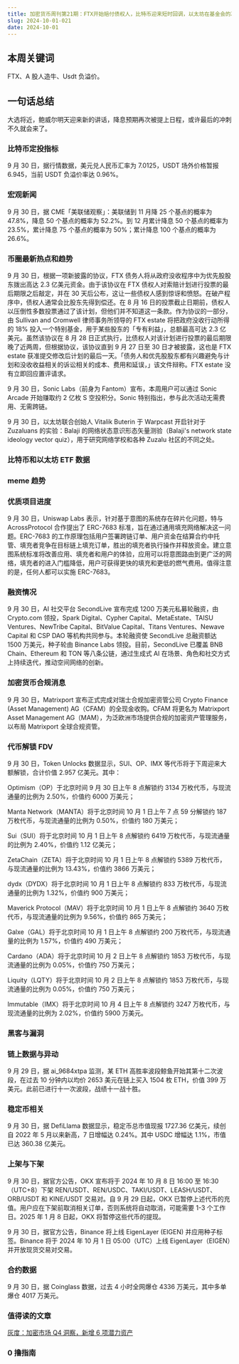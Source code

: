 ```yaml
---
title: 加密货币周刊第21期：FTX开始赔付债权人，比特币迎来短时回调，以太坊在基金会的冲击下持续卖出走弱
slug: 2024-10-01-021
date: 2024-10-01
---
```


## 本周关键词

FTX、A 股人造牛、Usdt 负溢价。

## 一句话总结

大选将近，鲍威尔明天迎来新的讲话，降息预期再次被提上日程，或许最后的冲刺不久就会来了。

### 比特币定投指标

9 月 30 日，据行情数据，美元兑人民币汇率为 7.0125，USDT 场外价格暂报 6.945，当前 USDT 负溢价率达 0.96%。

### 宏观新闻

9 月 30 日，据 CME「美联储观察」：美联储到 11 月降 25 个基点的概率为 47.8%，降息 50 个基点的概率为 52.2%。到 12 月累计降息 50 个基点的概率为 23.5%，累计降息 75 个基点的概率为 50%；累计降息 100 个基点的概率为 26.6%。

### 币圈最新热点和趋势

9 月 30 日，根据一项新披露的协议，FTX 债务人将从政府没收程序中为优先股股东拨出高达 2.3 亿美元资金。由于该协议在 FTX 债权人对索赔计划进行投票的最后期限之后敲定，并在 30 天后公布，这让一些债权人感到惊讶和愤怒。在破产程序中，债权人通常会比股东先得到偿还。在 8 月 16 日的投票截止日期前，债权人以压倒性多数投票通过了该计划，但他们并不知道这一条款。作为协议的一部分，由 Sullivan and Cromwell 律师事务所领导的 FTX estate 将把政府没收行动所得的 18% 投入一个特别基金，用于某些股东的「专有利益」，总额最高可达 2.3 亿美元。虽然该协议在 8 月 28 日正式执行，比债权人对该计划进行投票的最后期限晚了近两周，但根据协议，该协议直到 9 月 27 日至 30 日才被披露，这也是 FTX estate 获准提交修改后计划的最后一天。「债务人和优先股股东都有兴趣避免与计划和没收收益相关的诉讼相关的成本、费用和延误，」该文件辩称。FTX estate 没有立即回应置评请求。

9 月 30 日，Sonic Labs（前身为 Fantom）宣布，本周用户可以通过 Sonic Arcade 开始赚取约 2 亿枚 S 空投积分。Sonic 特别指出，参与此次活动无需费用、无需跨链。

9 月 30 日，以太坊联合创始人 Vitalik Buterin 于 Warpcast 开启针对于 Zuzaluans 的实验：Balaji 的网络状态意识形态矢量测验（Balaji's network state ideology vector quiz），用于研究网络学校和各种 Zuzalu 社区的不同之处。

### 比特币和以太坊 ETF 数据

### meme 趋势

### 优质项目进度

9 月 30 日，Uniswap Labs 表示，针对基于意图的系统存在碎片化问题，特与 AcrossProtocol 合作提出了 ERC-7683 标准，旨在通过通用填充网络解决这一问题。ERC-7683 的工作原理包括用户签署跨链订单、用户资金在结算合约中托管、填充者竞争在目标链上填充订单，胜出的填充者执行操作并释放资金。建立意图系统标准将改善应用、填充者和用户的体验，应用可以将意图路由到更广泛的网络，填充者的进入门槛降低，用户可获得更快的填充和更低的燃气费用。值得注意的是，任何人都可以实施 ERC-7683。

### 融资情况

9 月 30 日，AI 社交平台 SecondLive 宣布完成 1200 万美元私募轮融资，由 Crypto.com 领投，Spark Digital、Cypher Capital、MetaEstate、TAISU Ventures、NewTribe Capital、BitValue Capital、Titans Ventures、Newave Capital 和 CSP DAO 等机构共同参与。本轮融资使 SecondLive 总融资额达 1500 万美元，种子轮由 Binance Labs 领投。目前，SecondLive 已覆盖 BNB Chain、Ethereum 和 TON 等八条公链，通过生成式 AI 在场景、角色和社交方式上持续迭代，推动空间网络的创新。

### 加密货币合规消息

9 月 30 日，Matrixport 宣布正式完成对瑞士合规加密资管公司 Crypto Finance (Asset Management) AG（CFAM）的全现金收购。CFAM 将更名为 Matrixport Asset Management AG（MAM），为泛欧洲市场提供合规的加密资产管理服务，以布局 Matrixport 全球合规资管。

### 代币解锁 FDV

9 月 30 日，Token Unlocks 数据显示，SUI、OP、IMX 等代币将于下周迎来大额解锁，合计价值 2.957 亿美元。其中：

Optimism（OP）于北京时间 9 月 30 日上午 8 点解锁约 3134 万枚代币，与现流通量的比例为 2.50%，价值约 6000 万美元；

Manta Network（MANTA）将于北京时间 10 月 1 日上午 7 点 59 分解锁约 187 万枚代币，与现流通量的比例为 0.50%，价值约 180 万美元；

Sui（SUI）将于北京时间 10 月 1 日上午 8 点解锁约 6419 万枚代币，与现流通量的比例为 2.40%，价值约 1.12 亿美元；

ZetaChain（ZETA）将于北京时间 10 月 1 日上午 8 点解锁约 5389 万枚代币，与现流通量的比例为 13.43%，价值约 3866 万美元；

dydx（DYDX）将于北京时间 10 月 1 日上午 8 点解锁约 833 万枚代币，与现流通量的比例为 1.32%，价值约 900 万美元；

Maverick Protocol（MAV）将于北京时间 10 月 1 日上午 8 点解锁约 3640 万枚代币，与现流通量的比例为 9.56%，价值约 865 万美元；

Galxe（GAL）将于北京时间 10 月 1 日上午 8 点解锁约 200 万枚代币，与现流通量的比例为 1.57%，价值约 490 万美元；

Cardano（ADA）将于北京时间 10 月 2 日上午 8 点解锁约 1853 万枚代币，与现流通量的比例为 0.05%，价值约 750 万美元；

Liquity（LQTY）将于北京时间 10 月 2 日上午 8 点解锁约 1853 万枚代币，与现流通量的比例为 0.05%，价值约 750 万美元；

Immutable（IMX）将于北京时间 10 月 4 日上午 8 点解锁约 3247 万枚代币，与现流通量的比例为 2.02%，价值约 5900 万美元。

### 黑客与漏洞

### 链上数据与异动

9 月 29 日，据 ai_9684xtpa 监测，某 ETH 高胜率波段鲸鱼开始其第十二次波段，在过去 10 分钟内以均价 2653 美元在链上买入 1504 枚 ETH，价值 399 万美元。此前已进行十一次波段，战绩十一战十胜。

### 稳定币相关

9 月 30 日，据 DefiLlama 数据显示，稳定币总市值现报 1727.36 亿美元，续创自 2022 年 5 月以来新高，7 日增幅达 0.24%。其中 USDC 增幅达 1.1%，市值已达 360.38 亿美元。

### 上架与下架

9 月 30 日，据官方公告，OKX 宣布将于 2024 年 10 月 8 日 16:00 至 16:30（UTC+8）下架 REN/USDT、REN/USDC、TAKI/USDT、LEASH/USDT、ORB/USDT 和 KINE/USDT 交易对。自 9 月 29 日起，OKX 已暂停上述代币的充值。用户应在下架前取消相关订单，否则系统将自动取消，可能需要 1-3 个工作日。2025 年 1 月 8 日起，OKX 将暂停这些代币的提现。

9 月 30 日，据官方公告，Binance 将上线 EigenLayer (EIGEN) 并应用种子标签。Binance 将于 2024 年 10 月 1 日 05:00（UTC）上线 EigenLayer（EIGEN）并开放现货交易对交易。

### 合约数据

9 月 30 日，据 Coinglass 数据，过去 4 小时全网爆仓 4336 万美元，其中多单爆仓 4017 万美元。

### 值得读的文章

[灰度：加密市场 Q4 洞察，新增 6 项潜力资产](https://www.theblockbeats.info/news/55235?from=kkdemian)

### 0 撸指南
